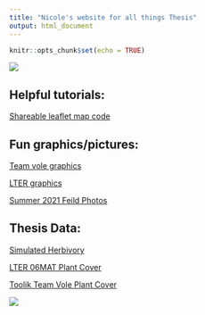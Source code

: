 ```yaml
---
title: "Nicole's website for all things Thesis"
output: html_document
---
```


```r
knitr::opts_chunk$set(echo = TRUE)
```


<img src="Images/TheBoys_HerbivoryTransect.jpg" class="center">


## Helpful tutorials:  

[Shareable leaflet map code](Rmd/Sharable-map-code.html)    

## Fun graphics/pictures:  

[Team vole graphics](Rmd/Team_vole_graphics.html)  

[LTER graphics](Rmd/LTER_graphics.html)  

[Summer 2021 Feild Photos](Rmd/summer_2021_feild_photos.html)

## Thesis Data:  

[Simulated Herbivory](Rmd/Simulated_Herbivory.html)  

[LTER 06MAT Plant Cover](Rmd/LTER_06MAT_cover_thesis.html)

[Toolik Team Vole Plant Cover](Rmd/Team_Vole_cover.html)

<img src="Images/mountains.png" class="center">